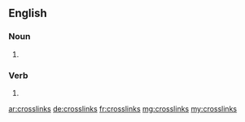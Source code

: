 {{also|cross-links}}
==English==

===Noun===
{{head|en|noun plural form}}

# {{plural of|crosslink|lang=en}}

===Verb===
{{head|en|verb form}}

# {{en-third-person singular of|crosslink}}

[[ar:crosslinks]]
[[de:crosslinks]]
[[fr:crosslinks]]
[[mg:crosslinks]]
[[my:crosslinks]]